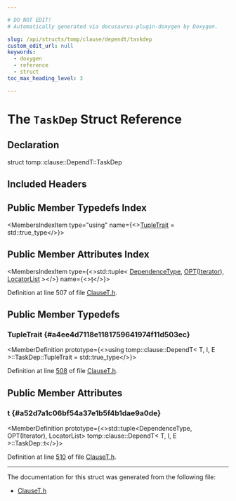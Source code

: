 ```yaml
---

# DO NOT EDIT!
# Automatically generated via docusaurus-plugin-doxygen by Doxygen.

slug: /api/structs/tomp/clause/dependt/taskdep
custom_edit_url: null
keywords:
  - doxygen
  - reference
  - struct
toc_max_heading_level: 3

---
```





# The `TaskDep` Struct Reference

<DoxygenPage pluginConfig={pluginConfig}>



## Declaration

<CodeBlock>struct tomp::clause::DependT::TaskDep</CodeBlock>

## Included Headers

<IncludesList>
<IncludesListItem
  filePath="llvm/Frontend/OpenMP/ClauseT.h"
  permalink="/docs/api/files/include/include/llvm/include/llvm/frontend/include/llvm/frontend/openmp/clauset-h"
  isLocal="true" />
</IncludesList>

## Public Member Typedefs Index

<MembersIndex>

<MembersIndexItem
  type="using"
  name={<><a href="#a4ee4d7118e1181759641974f11d503ec">TupleTrait</a> = std::true&#95;type</>}>
</MembersIndexItem>

</MembersIndex>

## Public Member Attributes Index

<MembersIndex>

<MembersIndexItem
  type={<>std::tuple&lt; <a href="/docs/api/structs/tomp/clause/dependt/#a1ca289c1d9b77fd2db4be0ff6fbc05a7">DependenceType</a>, <a href="/docs/api/files/include/include/llvm/include/llvm/frontend/include/llvm/frontend/openmp/clauset-h/#ada7f0f6bd89e8da75bbe822caa7f5bab">OPT</a>(<a href="/docs/api/structs/tomp/clause/dependt/#a6c42990d5a5f085731e04c89acd1ed47">Iterator</a>), <a href="/docs/api/structs/tomp/clause/dependt/#a56686f25dd7cd67631da8f9c8e5d5d30">LocatorList</a> &gt;</>}
  name={<><a href="#a52d7a1c06bf54a37e1b5f4b1dae9a0de">t</a></>}>
</MembersIndexItem>

</MembersIndex>


Definition at line 507 of file <a href="/docs/api/files/include/include/llvm/include/llvm/frontend/include/llvm/frontend/openmp/clauset-h">ClauseT.h</a>.

<SectionDefinition>

## Public Member Typedefs

### TupleTrait {#a4ee4d7118e1181759641974f11d503ec}

<MemberDefinition
  prototype={<>using tomp::clause::DependT&lt; T, I, E &gt;::TaskDep::TupleTrait =  std::true&#95;type</>}>

Definition at line <a href="/docs/api/files/include/include/llvm/include/llvm/frontend/include/llvm/frontend/openmp/clauset-h/#l00508">508</a> of file <a href="/docs/api/files/include/include/llvm/include/llvm/frontend/include/llvm/frontend/openmp/clauset-h">ClauseT.h</a>.
</MemberDefinition>

</SectionDefinition>

<SectionDefinition>

## Public Member Attributes

### t {#a52d7a1c06bf54a37e1b5f4b1dae9a0de}

<MemberDefinition
  prototype={<>std::tuple&lt;DependenceType, OPT(Iterator), LocatorList&gt; tomp::clause::DependT&lt; T, I, E &gt;::TaskDep::t</>}>

Definition at line <a href="/docs/api/files/include/include/llvm/include/llvm/frontend/include/llvm/frontend/openmp/clauset-h/#l00510">510</a> of file <a href="/docs/api/files/include/include/llvm/include/llvm/frontend/include/llvm/frontend/openmp/clauset-h">ClauseT.h</a>.
</MemberDefinition>

</SectionDefinition>

<hr/>

The documentation for this struct was generated from the following file:

<ul>
<li><a href="/docs/api/files/include/include/llvm/include/llvm/frontend/include/llvm/frontend/openmp/clauset-h">ClauseT.h</a></li>
</ul>

</DoxygenPage>
